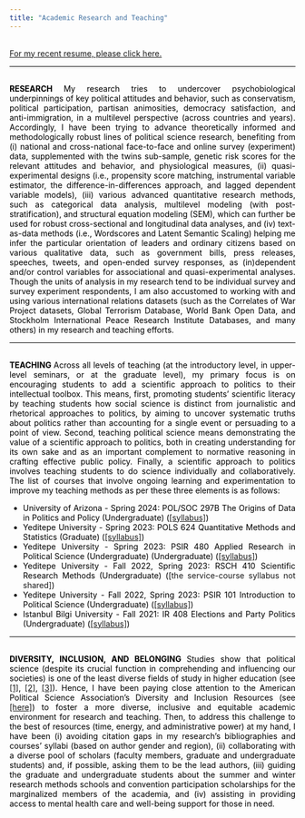 ```yaml
---
title: "Academic Research and Teaching"
---
```

<!-- Google tag (gtag.js) -->
<script async src="https://www.googletagmanager.com/gtag/js?id=G-C9REN6Q65E"></script>
<script>
  window.dataLayer = window.dataLayer || [];
  function gtag(){dataLayer.push(arguments);}
  gtag('js', new Date());

  gtag('config', 'G-C9REN6Q65E');
</script>


<style>
body {
text-align: justify}
</style>

<br>
<a href="https://www.dropbox.com/scl/fi/8ahlxb059qxckdrtbvj0i/CV.pdf?rlkey=bgouezcel3qksuswzsprvvt3q&st=41wdv6s8&dl=0">For my recent resume, please click here. </a>

<DIV STYLE="background-color:#000000; height:0.5px; width:100%;">

<br>

<p style="color:black"> <b> RESEARCH </b> My research tries to undercover psychobiological underpinnings of key political attitudes and behavior, such as conservatism, political participation, partisan animosities, democracy satisfaction, and anti-immigration, in a multilevel perspective (across countries and years). Accordingly, I have been trying to advance theoretically informed and methodologically robust lines of political science research, benefiting from  (i) national and cross-national face-to-face and online survey (experiment) data, supplemented with the twins sub-sample, genetic risk scores for the relevant attitudes and behavior, and physiological measures, (ii) quasi-experimental designs (i.e., propensity score matching, instrumental variable estimator, the difference-in-differences approach, and lagged dependent variable models), (iii) various advanced quantitative research methods, such as categorical data analysis, multilevel modeling (with post-stratification), and structural equation modeling (SEM), which can further be used for robust cross-sectional and longitudinal data analyses, and (iv) text-as-data methods (i.e., Wordscores and Latent Semantic Scaling) helping me infer the particular orientation of leaders and ordinary citizens based on various qualitative data, such as government bills, press releases, speeches, tweets, and open-ended survey responses, as (in)dependent and/or control variables for associational and quasi-experimental analyses. Though the units of analysis in my research tend to be individual survey and survey experiment respondents, I am also accustomed to working with and using various international relations datasets (such as the Correlates of War Project datasets, Global Terrorism Database, World Bank Open Data, and Stockholm International Peace Research Institute Databases, and many others) in my research and teaching efforts. </p>

<DIV STYLE="background-color:#000000; height:0.5px; width:100%;">

<br>
<p style="color:black"> <b> TEACHING </b> Across all levels of teaching (at the introductory level, in upper-level seminars, or at the graduate level), my primary focus is on encouraging students to add a scientific approach to politics to their intellectual toolbox. This means, first, promoting students’ scientific literacy by teaching students how social science is distinct from journalistic and rhetorical approaches to politics, by aiming to uncover systematic truths about politics rather than accounting for a single event or persuading to a point of view. Second, teaching political science means demonstrating the value of a scientific approach to politics, both in creating understanding for its own sake and as an important complement to normative reasoning in crafting effective public policy. Finally, a scientific approach to politics involves teaching students to do science individually and collaboratively. The list of courses that involve ongoing learning and experimentation to improve my teaching methods as per these three elements is as follows: </p>

<ul style="color:black" >

  <li> University of Arizona - Spring 2024: POL/SOC 297B The Origins of Data in Politics and Policy (Undergraduate) (<a href="https://www.dropbox.com/scl/fi/cv2aq8wg4nmq9qfiopdrr/POL-297B-Spring-2024.pdf?rlkey=95eaka1wvv4x3c8vhzx7biu60&dl=0">[syllabus]</a>) </li>

  <li> Yeditepe University - Spring 2023: POLS 624 Quantitative Methods and Statistics (Graduate) (<a href="https://www.dropbox.com/scl/fi/ybzxwt328ab1zkvpy9oiu/POLS-624-Syllabus.pdf?rlkey=ato45qj0y3ax0isp71xfaavlp&dl=0">[syllabus]</a>) </li>

  <li> Yeditepe University - Spring 2023: PSIR 480 Applied Research in Political Science (Undergraduate) (Undergraduate) (<a href="https://www.dropbox.com/scl/fi/jxp2f8ielqovykootneyn/PSIR_480.pdf?rlkey=dbl9hw36nprv4wtkgrz4ew5km&dl=0">[syllabus]</a>) </li>

  <li> Yeditepe University - Fall 2022, Spring 2023: RSCH 410 Scientific Research Methods (Undergraduate)  (<a>[the service-course syllabus not shared]</a>) </li>

  <li> Yeditepe University - Fall 2022, Spring 2023: PSIR 101 Introduction to Political Science (Undergraduate) (<a href="https://www.dropbox.com/scl/fi/vw9pta6uzl7il4d1dr363/PSIR_101.pdf?rlkey=6sc91oq3wxgf2e5u42m48i0og&dl=0">[syllabus]</a>) </li>

  <li> Istanbul Bilgi University - Fall 2021: IR 408 Elections and Party Politics (Undergraduate) (<a href="https://www.dropbox.com/scl/fi/qjkl5hj6h591foiinirnf/IR408-Fall-2021-Syllabus.pdf?rlkey=mx2pusj3hy0t95mmyvys72zzs&dl=0">[syllabus]</a>) </li>

</ul>




<DIV STYLE="background-color:#000000; height:0.5px; width:100%;">

<br>
<p style="color:black"> <b> DIVERSITY, INCLUSION, AND BELONGING </b> Studies show that political science (despite its crucial function in comprehending and influencing our societies) is one of the least diverse fields of study in higher education (see <a href="https://doi.org/10.1017/S1049096518000513">[1]</a>, <a href="https://doi.org/10.1017/S1049096518002068">[2]</a>, <a href="https://www.cambridge.org/core/journals/ps-political-science-and-politics/article/abs/leveraging-diversity-in-political-science-for-institutional-and-disciplinary-change/C6F738E3B333BF98DFB75FB6D7383780">[3]</a>). Hence, I have been paying close attention to the American Political Science Association's Diversity and Inclusion Resources (see <a href="https://www.apsanet.org/divresources">[here]</a>) to foster a more diverse, inclusive and equitable academic environment for research and teaching. Then, to address this challenge to the best of resources (time, energy, and administrative power) at my hand, I have been (i) avoiding citation gaps in my research's bibliographies and courses' syllabi (based on author gender and region), (ii) collaborating with a diverse pool of scholars (faculty members, graduate and undergraduate students) and, if possible, asking them to be the lead authors, (iii) guiding the graduate and undergraduate students about the summer and winter research methods schools and convention participation scholarships for the marginalized members of the academia, and (iv) assisting in providing access to mental health care and well-being support for those in need. </p> 

<br>

<!--
<button class="btn btn-primary" data-toggle="collapse" data-target="#Spectra">To access to my recent resume, please click.</button> 
<div id="Spectra" class="collapse">    
<object data="CV.pdf" width="750px" height="750px">
    <embed src="CV.pdf">
    </embed>
</object>
</div>
--> 
